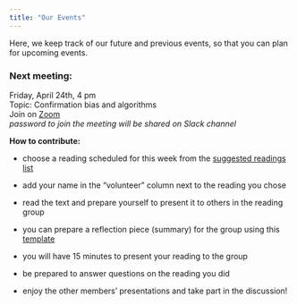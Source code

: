 ```yaml
---
title: "Our Events"
---
```


Here, we keep track of our future and previous events, so that you can plan for upcoming events. 


### Next meeting:  
Friday, April 24th, 4 pm  
Topic: Confirmation bias and algorithms  
Join on [Zoom](https://concordia-ca.zoom.us/j/91300135925?pwd=eDhkZllOeXlBcjFtM3FQeFhzdmFUQT09)  
*password to join the meeting will be shared on Slack channel*

**How to contribute:**  

- choose a reading scheduled for this week from the [suggested readings list](https://docs.google.com/spreadsheets/d/1-4fWa2iJq3akLqBrp7KlOlEz5ewvzFwQc0fsGp0aUuQ/edit)

- add your name in the "volunteer" column next to the reading you chose

- read the text and prepare yourself to present it to others in the reading group

- you can prepare a reflection piece (summary) for the group using this [template](https://docs.google.com/document/d/1Ctv7_TUgpbCmrBiDnxUHzhES2m4E1jd9EzuUcIUC4-A/edit)

- you will have 15 minutes to present your reading to the group

- be prepared to answer questions on the reading you did

- enjoy the other members' presentations and take part in the discussion!


